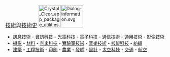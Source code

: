 <span style="font-size:larger;">[[:Category:科技|技術]]與[[:Category:科技史|技術史]]</span>
[[File:Crystal_Clear_app_package_utilities.png|70px]][[File:Dialog-information.svg|70px]]
*[[:Category:信息技術|訊息技術]] - [[:Category:資訊科技|資訊科技]] - [[:Category:光電科技|光電科技]] - [[:Category:電子科技|電子科技]] - [[:Category:通信技术|通信技術]] - [[:Category:通用技术|通用技術]] - [[:Category:影像科技|影像技術]]
*[[:Category:攝影|攝影]] - [[:Category:材料|材料]] - [[:Category:纳米技术|奈米科技]] - [[:Category:實驗室技術|實驗室技術]] - [[:Category:音樂科技|音樂技術]] - [[:Category:核能科技|核能科技]] - [[:Category:紡織|紡織]]
*[[:Category:建築|建築]] - [[:Category:工程技术|工程技術]] - [[:Category:印刷|印刷]] - [[:Category:农业|農業]] - [[:Category:发明|發明]] - [[:Category:設計|設計]] - [[:Category:太空科技|太空科技]] - [[:Category:交通|交通]] - [[:Category:航空|航空]]